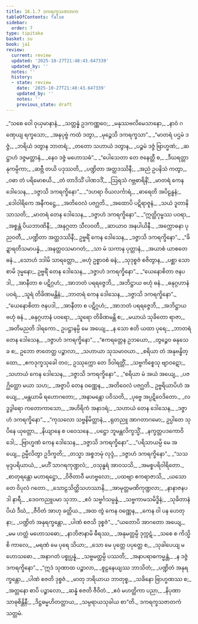 ```yaml
---
title: 16.1.7 ဒကရက္ခသဇာတက
tableOfContents: false
sidebar:
  order: 7
type: tipitaka
basket: su
book: ja1
review:
  current: review
  updated: '2025-10-27T21:48:43.647339'
  updated_by: ''
  notes: ''
  history:
  - state: review
    date: '2025-10-27T21:48:43.647339'
    updated_by: ''
    notes: ''
    previous_state: draft
---
```



<ReviewStatus review={frontmatter.review} showDetails={true} />

<HypothesisAnnotation frontmatter={frontmatter} />

<DynamicBreadcrumb />

<Division number="224" book="ja1" e="ch" v="22" p="384">

<Paragraph number="3485" type="verses" book="ja1">
_“သစေ ဝေါ ဝုယှမာနာနံ,_  
_သတ္တန္နံ ဥဒကဏ္ဏဝေ;_  
_မနုဿဗလိမေသာနော,_  
_နာဝံ ဂဏှေယျ ရက္ခသော;_  
_အနုပုဗ္ဗံ ကထံ ဒတွာ,_  
_မုဉ္စေသိ ဒကရက္ခသာ”._  

</Paragraph>

</Division>
<Division number="225" book="ja1" e="ch" v="22" p="384">

<Paragraph number="3486" type="verses" book="ja1">
_“မာတရံ ပဌမံ ဒဇ္ဇံ,_  
_ဘရိယံ ဒတွာန ဘာတရံ;_  
_တတော သဟာယံ ဒတွာန,_  
_ပဉ္စမံ ဒဇ္ဇံ ဗြာဟ္မဏံ;_  
_ဆဋ္ဌာဟံ ဒဇ္ဇမတ္တာနံ,_  
_နေဝ ဒဇ္ဇံ မဟောသဓံ”._  

</Paragraph>

</Division>
<Division number="226" book="ja1" e="ch" v="22" p="384">

<Paragraph number="3487" type="verses" book="ja1">
_“ပေါသေတာ တေ ဇနေတ္တီ စ,_  
_ဒီဃရတ္တာနုကမ္ပိကာ;_  
_ဆဗ္ဘီ တယိ ပဒုဿတိ,_  
_ပဏ္ဍိတာ အတ္ထဒဿိနီ;_  
_အညံ ဥပနိသံ ကတွာ,_  
_ဝဓာ တံ ပရိမောစယိ._  

</Paragraph>

</Division>
<Division number="227" book="ja1" e="ch" v="22" p="384">

<Paragraph number="3488" type="verses" book="ja1">
_တံ တာဒိသိံ ပါဏဒဒိံ,_  
_ဩရသံ ဂဗ္ဘဓာရိနိံ;_  
_မာတရံ ကေန ဒေါသေန,_  
_ဒဇ္ဇာသိ ဒကရက္ခိနော”._  

</Paragraph>

</Division>
<Division number="228" book="ja1" e="ch" v="22" p="384">

<Paragraph number="3489" type="verses" book="ja1">
_“ဒဟရာ ဝိယလင်္ကာရံ,_  
_ဓာရေတိ အပိဠန္ဓနံ;_  
_ဒေါဝါရိကေ အနီကဋ္ဌေ,_  
_အတိဝေလံ ပဇဂ္ဃတိ._  

</Paragraph>

</Division>
<Division number="229" book="ja1" e="ch" v="22" p="385">

<Paragraph number="3490" type="verses" book="ja1">
_အထောပိ ပဋိရာဇူနံ,_  
_သယံ ဒူတာနိ သာသတိ;_  
_မာတရံ တေန ဒေါသေန,_  
_ဒဇ္ဇာဟံ ဒကရက္ခိနော”._  

</Paragraph>

</Division>
<Division number="230" book="ja1" e="ch" v="22" p="385">

<Paragraph number="3491" type="verses" book="ja1">
_“ဣတ္ထိဂုမ္ဗဿ ပဝရာ,_  
_အစ္စန္တံ ပိယဘာဏိနီ;_  
_အနုဂ္ဂတာ သီလဝတီ,_  
_ဆာယာဝ အနပါယိနီ._  

</Paragraph>

</Division>
<Division number="231" book="ja1" e="ch" v="22" p="385">

<Paragraph number="3492" type="verses" book="ja1">
_အက္ကောဓနာ ပုညဝတီ,_  
_ပဏ္ဍိတာ အတ္ထဒဿိနီ;_  
ဥဗ္ဗရိံ ကေန ဒေါသေန,_  
_ဒဇ္ဇာသိ ဒကရက္ခိနော”._  

</Paragraph>

</Division>
<Division number="232" book="ja1" e="ch" v="22" p="385">

<Paragraph number="3493" type="verses" book="ja1">
_“ခိဍ္ဍာရတိသမာပန္နံ,_  
_အနတ္ထဝသမာဂတံ;_  
_သာ မံ သကာန ပုတ္တာနံ,_  
_အယာစံ ယာစတေ ဓနံ._  

</Paragraph>

</Division>
<Division number="233" book="ja1" e="ch" v="22" p="385">

<Paragraph number="3494" type="verses" book="ja1">
_သောဟံ ဒဒါမိ သာရတ္တော,_  
_ဗဟုံ ဥစ္စာဝစံ ဓနံ;_  
_သုဒုစ္စဇံ စဇိတွာန,_  
_ပစ္ဆာ သောစာမိ ဒုမ္မနော;_  
ဥဗ္ဗရိံ တေန ဒေါသေန,_  
_ဒဇ္ဇာဟံ ဒကရက္ခိနော”._  

</Paragraph>

</Division>
<Division number="234" book="ja1" e="ch" v="22" p="385">

<Paragraph number="3495" type="verses" book="ja1">
_“ယေနောစိတာ ဇနပဒါ,_  
_အာနီတာ စ ပဋိဂ္ဂဟံ;_  
_အာဘတံ ပရရဇ္ဇေဘိ,_  
_အဘိဋ္ဌာယ ဗဟုံ ဓနံ._  

</Paragraph>

</Division>
<Division number="235" book="ja1" e="ch" v="22" p="385">

<Paragraph number="3496" type="verses" book="ja1">
_ဓနုဂ္ဂဟာနံ ပဝရံ,_  
_သူရံ တိခိဏမန္တိနံ;_  
_ဘာတရံ ကေန ဒေါသေန,_  
_ဒဇ္ဇာသိ ဒကရက္ခိနော”._  

</Paragraph>

</Division>
<Division number="236" book="ja1" e="ch" v="22" p="385">

<Paragraph number="3497" type="verses" book="ja1">
_“ယေနောစိတာ ဇနပဒါ,_  
_အာနီတာ စ ပဋိဂ္ဂဟံ;_  
_အာဘတံ ပရရဇ္ဇေဘိ,_  
_အဘိဋ္ဌာယ ဗဟုံ ဓနံ._  

</Paragraph>

</Division>
<Division number="237" book="ja1" e="ch" v="22" p="385">

<Paragraph number="3498" type="verses" book="ja1">
_ဓနုဂ္ဂဟာနံ ပဝရော,_  
_သူရော တိခိဏမန္တိ စ;_  
_မယာယံ သုခိတော ရာဇာ,_  
_အတိမညတိ ဒါရကော._  

</Paragraph>

</Division>
<Division number="238" book="ja1" e="ch" v="22" p="385">

<Paragraph number="3499" type="verses" book="ja1">
ဥပဋ္ဌာနမ္ပိ မေ အယျေ,_  
_န သော ဧတိ ယထာ ပုရေ;_  
_ဘာတရံ တေန ဒေါသေန,_  
_ဒဇ္ဇာဟံ ဒကရက္ခိနော”._  

</Paragraph>

</Division>
<Division number="239" book="ja1" e="ch" v="22" p="385">

<Paragraph number="3500" type="verses" book="ja1">
_“ဧကရတ္တေန ဥဘယော,_  
_တွဉ္စေဝ ဓနုသေခ စ;_  
ဥဘော ဇာတေတ္ထ ပဉ္စာလာ,_  
_သဟာယာ သုသမာဝယာ._  

</Paragraph>

</Division>
<Division number="240" book="ja1" e="ch" v="22" p="386">

<Paragraph number="3501" type="verses" book="ja1">
_စရိယာ တံ အနုဗန္ဓိတ္ထော,_  
_ဧကဒုက္ခသုခေါ တဝ;_  
ဥဿုက္ကော တေ ဒိဝါရတ္တိံ,_  
_သဗ္ဗကိစ္စေသု ဗျာဝဋော;_  
_သဟာယံ ကေန ဒေါသေန,_  
_ဒဇ္ဇာသိ ဒကရက္ခိနော”._  

</Paragraph>

</Division>
<Division number="241" book="ja1" e="ch" v="22" p="386">

<Paragraph number="3502" type="verses" book="ja1">
_“စရိယာ မံ အယံ အယျေ,_  
_ပဇဂ္ဃိတ္ထော မယာ သဟ;_  
_အဇ္ဇာပိ တေန ဝဏ္ဏေန,_  
_အတိဝေလံ ပဇဂ္ဃတိ._  

</Paragraph>

</Division>
<Division number="242" book="ja1" e="ch" v="22" p="386">

<Paragraph number="3503" type="verses" book="ja1">
ဥဗ္ဗရိယာပိဟံ အယျေ,_  
_မန္တယာမိ ရဟောဂတော;_  
_အနာမန္တော ပဝိသတိ,_  
_ပုဗ္ဗေ အပ္ပဋိဝေဒိတော._  

</Paragraph>

</Division>
<Division number="243" book="ja1" e="ch" v="22" p="386">

<Paragraph number="3504" type="verses" book="ja1">
_လဒ္ဓဒွါရော ကတောကာသော,_  
_အဟိရိကံ အနာဒရံ;_  
_သဟာယံ တေန ဒေါသေန,_  
_ဒဇ္ဇာဟံ ဒကရက္ခိနော”._  

</Paragraph>

</Division>
<Division number="244" book="ja1" e="ch" v="22" p="386">

<Paragraph number="3505" type="verses" book="ja1">
_“ကုသလော သဗ္ဗနိမိတ္တာနံ,_  
_ရုတညူ အာဂတာဂမော;_  
ဥပ္ပါတေ သုပိနေ ယုတ္တော,_  
_နိယျာနေ စ ပဝေသနေ._  

</Paragraph>

</Division>
<Division number="245" book="ja1" e="ch" v="22" p="386">

<Paragraph number="3506" type="verses" book="ja1">
_ပဋ္ဌော ဘူမန္တလိက္ခသ္မိံ,_  
_နက္ခတ္တပဒကောဝိဒေါ;_  
_ဗြာဟ္မဏံ ကေန ဒေါသေန,_  
_ဒဇ္ဇာသိ ဒကရက္ခိနော”._  

</Paragraph>

</Division>
<Division number="246" book="ja1" e="ch" v="22" p="386">

<Paragraph number="3507" type="verses" book="ja1">
_“ပရိသာယမ္ပိ မေ အယျေ,_  
ဥမ္မီလိတွာ ဥဒိက္ခတိ;_  
_တသ္မာ အစ္စဘမုံ လုဒ္ဒံ,_  
_ဒဇ္ဇာဟံ ဒကရက္ခိနော”._  

</Paragraph>

</Division>
<Division number="247" book="ja1" e="ch" v="22" p="386">

<Paragraph number="3508" type="verses" book="ja1">
_“သသမုဒ္ဒပရိယာယံ,_  
_မဟိံ သာဂရကုဏ္ဍလံ;_  
_ဝသုန္ဓရံ အာဝသသိ,_  
_အမစ္စပရိဝါရိတော._  

</Paragraph>

</Division>
<Division number="248" book="ja1" e="ch" v="22" p="386">

<Paragraph number="3509" type="verses" book="ja1">
_စာတုရန္တော မဟာရဋ္ဌော,_  
_ဝိဇိတာဝီ မဟဗ္ဗလော;_  
_ပထဗျာ ဧကရာဇာသိ,_  
_ယသော တေ ဝိပုလံ ဂတော._  

</Paragraph>

</Division>
<Division number="249" book="ja1" e="ch" v="22" p="386">

<Paragraph number="3510" type="verses" book="ja1">
_သောဠသိတ္ထိသဟဿာနိ,_  
_အာမုတ္တမဏိကုဏ္ဍလာ;_  
_နာနာဇနပဒါ နာရီ,_  
_ဒေဝကညူပမာ သုဘာ._  

</Paragraph>

</Division>
<Division number="250" book="ja1" e="ch" v="22" p="386">

<Paragraph number="3511" type="verses" book="ja1">
_ဧဝံ သဗ္ဗင်္ဂသမ္ပန္နံ,_  
_သဗ္ဗကာမသမိဒ္ဓိနံ;_  
_သုခိတာနံ ပိယံ ဒီဃံ,_  
_ဇီဝိတံ အာဟု ခတ္တိယ._  

</Paragraph>

</Division>
<Division number="251" book="ja1" e="ch" v="22" p="386">

<Paragraph number="3512" type="verses" book="ja1">
_အထ တွံ ကေန ဝဏ္ဏေန,_  
_ကေန ဝါ ပန ဟေတုနာ;_  
_ပဏ္ဍိတံ အနုရက္ခန္တော,_  
_ပါဏံ စဇသိ ဒုစ္စဇံ”._  

</Paragraph>

</Division>
<Division number="252" book="ja1" e="ch" v="22" p="387">

<Paragraph number="3513" type="verses" book="ja1">
_“ယတောပိ အာဂတော အယျေ,_  
_မမ ဟတ္ထံ မဟောသဓော;_  
_နာဘိဇာနာမိ ဓီရဿ,_  
_အနုမတ္တမ္ပိ ဒုက္ကဋံ._  

</Paragraph>

</Division>
<Division number="253" book="ja1" e="ch" v="22" p="387">

<Paragraph number="3514" type="verses" book="ja1">
_သစေ စ ကိသ္မိစိ ကာလေ,_  
_မရဏံ မေ ပုရေ သိယာ;_  
_သော မေ ပုတ္တေ ပပုတ္တေ စ,_  
_သုခါပေယျ မဟောသဓော._  

</Paragraph>

</Division>
<Division number="254" book="ja1" e="ch" v="22" p="387">

<Paragraph number="3515" type="verses" book="ja1">
_အနာဂတံ ပစ္စုပ္ပန္နံ,_  
_သဗ္ဗမတ္ထမ္ပိ ပဿတိ;_  
_အနာပရာဓကမ္မန္တံ,_  
_န ဒဇ္ဇံ ဒကရက္ခိနော”._  

</Paragraph>

</Division>
<Division number="255" book="ja1" e="ch" v="22" p="387">

<Paragraph number="3516" type="verses" book="ja1">
_“ဣဒံ သုဏာထ ပဉ္စာလာ,_  
_စူဠနေယျဿ ဘာသိတံ;_  
_ပဏ္ဍိတံ အနုရက္ခန္တော,_  
_ပါဏံ စဇတိ ဒုစ္စဇံ._  

</Paragraph>

</Division>
<Division number="256" book="ja1" e="ch" v="22" p="387">

<Paragraph number="3517" type="verses" book="ja1">
_မာတု ဘရိယာယ ဘာတုစ္စ,_  
_သခိနော ဗြာဟ္မဏဿ စ;_  
_အတ္တနော စာပိ ပဉ္စာလော,_  
_ဆန္နံ စဇတိ ဇီဝိတံ._  

</Paragraph>

</Division>
<Division number="257" book="ja1" e="ch" v="22" p="387">

<Paragraph number="3518" type="verses" book="ja1">
_ဧဝံ မဟတ္ထိကာ ပညာ,_  
_နိပုဏာ သာဓုစိန္တိနီ;_  
_ဒိဋ္ဌဓမ္မဟိတတ္ထာယ,_  
_သမ္ပရာယသုခါယ စာ”တိ._  


</Paragraph>
</Division>

<Paragraph number="3519" type="center" book="ja1">
ဒကရက္ခသဇာတကံ သတ္တမံ.
</Paragraph>
